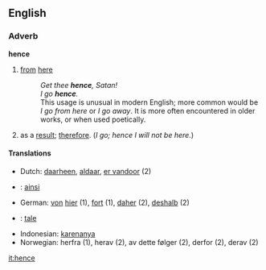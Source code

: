 ==English==
===Adverb===
'''hence'''
# [[from]] [[here]]
#:''Get thee '''hence''', Satan!''
#:''I go '''hence'''.''
#:This usage is unusual in modern English; more common would be ''I go from here'' or ''I go away''.  It is more often encountered in older works, or when used poetically.
# as a [[result]]; [[therefore]].  (''I go; hence I will not be here.'')

====Translations====
*Dutch: [[daarheen]], [[aldaar]], [[er vandoor]] (2)
* {{fr}} : [[ainsi]]
*German: [[von]] [[hier]] (1), [[fort]] (1), [[daher]] (2), [[deshalb]] (2)
* {{io}} : [[tale]]
*Indonesian: [[karenanya]]
*Norwegian: herfra (1), herav (2), av dette følger (2), derfor (2), derav (2)

[[it:hence]]